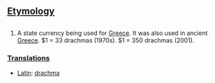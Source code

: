 ==[[Etymology]]==

==[[]]==

# A state currency being used for [[Greece]].  It was also used in ancient [[Greece]]. $1 = 33 drachmas (1970s).  $1 = 350 drachmas (2001).

===[[Translations]]===

*[[Latin]]: [[drachma]]